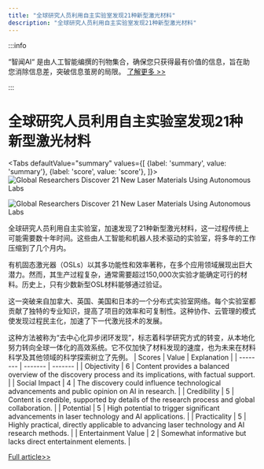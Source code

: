 ```yaml
---
title: "全球研究人员利用自主实验室发现21种新型激光材料"
description: "全球研究人员利用自主实验室发现21种新型激光材料"
---
```



:::info

“智闻AI“ 是由人工智能编撰的刊物集合，确保您只获得最有价值的信息，旨在助您消除信息差，突破信息茧房的局限。  [了解更多 >>](/)

:::

# 全球研究人员利用自主实验室发现21种新型激光材料


<Tabs
	defaultValue="summary"
	values={[
	{label: 'summary', value: 'summary'},
	{label: 'score', value: 'score'},
]}>
<TabItem value="summary">
<img
  src="https://image.informedainews.com/2024/06/Tec-CZx-1717494797-0.jpg"
  alt="Global Researchers Discover 21 New Laser Materials Using Autonomous Labs"
/>

<img
  src="https://image.informedainews.com/2024/06/Tec-3Zc-1717494797-1.jpg"
  alt="Global Researchers Discover 21 New Laser Materials Using Autonomous Labs"
/>



全球研究人员利用自主实验室，加速发现了21种新型激光材料，这一过程传统上可能需要数十年时间。这些由人工智能和机器人技术驱动的实验室，将多年的工作压缩到了几个月内。

有机固态激光器（OSLs）以其多功能性和效率著称，在多个应用领域展现出巨大潜力。然而，其生产过程复杂，通常需要超过150,000次实验才能确定可行的材料。历史上，只有少数新型OSL材料能够通过验证。

这一突破来自加拿大、英国、美国和日本的一个分布式实验室网络。每个实验室都贡献了独特的专业知识，提高了项目的效率和可复制性。这种协作、云管理的模式使发现过程民主化，加速了下一代激光技术的发展。

这种方法被称为“去中心化异步闭环发现”，标志着科学研究方式的转变，从本地化努力转向全球一体化的高效系统。它不仅加快了材料发现的速度，也为未来在材料科学及其他领域的科学探索树立了先例。
</TabItem>
<TabItem value="score">
	| Scores     | Value   | Explanation |
	| -------- | ------- | ------- |
	| Objectivity  | 6    | Content provides a balanced overview of the discovery process and its implications, with factual support.    |
	| Social Impact | 4     | The discovery could influence technological advancements and public opinion on AI in research.    |
	| Credibility    | 5    | Content is credible, supported by details of the research process and global collaboration.    |
	| Potential    | 5    | High potential to trigger significant advancements in laser technology and AI applications.    |
	| Practicality    | 5    | Highly practical, directly applicable to advancing laser technology and AI research methods.    |
	| Entertainment Value    | 2    | Somewhat informative but lacks direct entertainment elements.    |
</TabItem>
</Tabs>

[Full article>>](https://www.cnbeta.com.tw/articles/science/1433522.htm)
